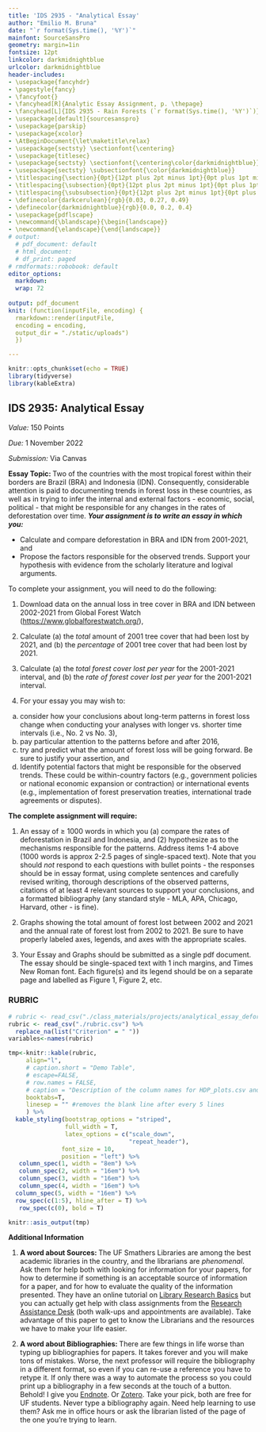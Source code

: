 ```yaml
---
title: 'IDS 2935 - "Analytical Essay'
author: "Emilio M. Bruna"
date: "`r format(Sys.time(), '%Y')`"
mainfont: SourceSansPro
geometry: margin=1in
fontsize: 12pt
linkcolor: darkmidnightblue
urlcolor: darkmidnightblue
header-includes:
- \usepackage{fancyhdr}
- \pagestyle{fancy}
- \fancyfoot{}
- \fancyhead[R]{Analytic Essay Assignment, p. \thepage}
- \fancyhead[L]{IDS 2935 - Rain Forests (`r format(Sys.time(), '%Y')`)}
- \usepackage[default]{sourcesanspro}
- \usepackage{parskip}
- \usepackage{xcolor}
- \AtBeginDocument{\let\maketitle\relax}
- \usepackage{sectsty} \sectionfont{\centering}
- \usepackage{titlesec}
- \usepackage{sectsty} \sectionfont{\centering\color{darkmidnightblue}}
- \usepackage{sectsty} \subsectionfont{\color{darkmidnightblue}}
- \titlespacing{\section}{0pt}{12pt plus 2pt minus 1pt}{0pt plus 1pt minus 1pt}
- \titlespacing{\subsection}{0pt}{12pt plus 2pt minus 1pt}{0pt plus 1pt minus 1pt}
- \titlespacing{\subsubsection}{0pt}{12pt plus 2pt minus 1pt}{0pt plus 1pt minus 1pt}
- \definecolor{darkcerulean}{rgb}{0.03, 0.27, 0.49}
- \definecolor{darkmidnightblue}{rgb}{0.0, 0.2, 0.4}
- \usepackage{pdflscape}
- \newcommand{\blandscape}{\begin{landscape}}
- \newcommand{\elandscape}{\end{landscape}}
# output:
  # pdf_document: default
  # html_document:
  # df_print: paged
# rmdformats::robobook: default
editor_options: 
  markdown: 
  wrap: 72
  
output: pdf_document
knit: (function(inputFile, encoding) {
  rmarkdown::render(inputFile, 
  encoding = encoding, 
  output_dir = "./static/uploads")
  })

---
```

  
```r
knitr::opts_chunk$set(echo = TRUE)
library(tidyverse)
library(kableExtra)
```

## IDS 2935: Analytical Essay
\vspace{0.3cm}

*Value: *150 Points  

*Due: *1 November 2022 

*Submission:* Via Canvas  


**Essay Topic: **Two of the countries with the most tropical forest within their borders are Brazil (BRA) and Indonesia (IDN). Consequently, considerable attention is paid to documenting trends in forest loss in these countries, as well as in trying to infer the internal and external factors - economic, social, political - that might be responsible for any changes in the rates of deforestation over time. **_Your assignment is to write an essay in which you:_**

* Calculate and compare deforestation in BRA and IDN from 2001-2021, and 
* Propose the factors responsible for the observed trends. Support your hypothesis with evidence from the scholarly literature and logival arguments.

To complete your assignment, you will need to do the following:

1. Download data on the annual loss in tree cover in BRA and IDN between 2002-2021 from Global Forest Watch ([https://www.globalforestwatch.org/](https://www.globalforestwatch.org/)), 

2. Calculate (a) the *total* amount of 2001 tree cover that had been lost by 2021, and (b) the *percentage* of 2001 tree cover that had been lost by 2021.

3. Calculate (a) the *total forest cover lost per year* for the 2001-2021 interval, and (b) the *rate of forest cover lost per year* for the 2001-2021 interval.

4. For your essay you may wish to:

(a) consider how your conclusions about long-term patterns in forest loss change when conducting your analyses with longer vs. shorter time intervals (i.e., No. 2 vs No. 3),
(b) pay particular attention to the patterns before and after 2016, 
(c) try and predict what the amount of forest loss will be going forward. Be sure to justify your assertion, and 
(d) Identify potential factors that might be responsible for the  observed trends. These could be within-country factors (e.g., government policies or national economic expansion or contraction) or international events (e.g., implementation of forest preservation treaties, international trade agreements or disputes).

**The complete assignment will require: **

1. An essay of $\geq$ 1000 words in which you (a) compare the rates of deforestation in Brazil and Indonesia, and (2) hypothesize as to the mechanisms responsible for the patterns. Address items 1-4 above (1000 words is approx 2-2.5 pages of single-spaced text). Note that you should *not* respond to each questions with bullet points - the responses should be in essay format, using complete sentences and carefully revised writing, thorough descriptions of the observed patterns, citations of at least 4 relevant sources to support your conclusions, and a formatted bibliography (any standard style - MLA, APA, Chicago, Harvard, other - is fine). 

2. Graphs showing the total amount of forest lost between 2002 and 2021 and the annual rate of forest lost from 2002 to 2021. Be sure to have properly labeled axes, legends, and axes with the appropriate scales. 

3. Your Essay and Graphs should be submitted as a single pdf document. The essay should be single-spaced text with 1 inch margins, and Times New Roman font. Each figure(s) and its legend should be on a separate page and labelled as Figure 1, Figure 2, etc.  





```{=tex}
\newpage
\blandscape
```
### RUBRIC
<!-- table row spacing set with arraystretch -->
<!-- \renewcommand{\arraystretch}{0.75}  -->
```r
# rubric <- read_csv("./class_materials/projects/analytical_essay_deforestation/rubric.csv")
rubric <- read_csv("./rubric.csv") %>% 
  replace_na(list("Criterion" = " "))
variables<-names(rubric)

tmp<-knitr::kable(rubric,
     align="l",
     # caption.short = "Demo Table",
     # escape=FALSE,
     # row.names = FALSE,
     # caption = "Description of the column names for HDP_plots.csv and description of the data in each column",
     booktabs=T,
     linesep = "" #removes the blank line after every 5 lines
     ) %>% 
  kable_styling(bootstrap_options = "striped", 
                full_width = T, 
                latex_options = c("scale_down",
                                  "repeat_header"),
               font_size = 10,
               position = "left") %>%
   column_spec(1, width = "8em") %>% 
   column_spec(2, width = "16em") %>% 
   column_spec(3, width = "16em") %>% 
   column_spec(4, width = "16em") %>% 
  column_spec(5, width = "16em") %>% 
  row_spec(c(1:5), hline_after = T) %>% 
   row_spec(c(0), bold = T)

knitr::asis_output(tmp)
```


```{=tex}
\elandscape
```


 
 


<!-- **Essay Option 2: ** -->

<!-- The Environmental Kuznets Curve (EKC) is a hypothesized global relationship between *per capita* income and environmental degradation. According to the EKC hypothesis, environmental degradation (e.g., pollution, deforestation) will *worsen* as economies develop, but eventually an inflection point will be reached at which increasing economic development leads to decreasing environmental degradation. -->


<!-- 1. Download data on forest loss from Global Forest Watch ([https://www.globalforestwatch.org/](https://www.globalforestwatch.org/)) and data on *per capita* GDP from the World Bank (available for [download here](https://databank.worldbank.org/indicator/NY.GDP.PCAP.CD/1ff4a498/Popular-Indicators)).  -->

<!-- 2. Using these data sets, graph EKCs for three years: 2002, 2010, and 2019. Include any countries for which you can get both data points. You may wish to log-transform the data and graph the transforemed values, i.e., log(*per capita* GDP) and log(forest loss in sq. km). -->

<!-- 3. Do you find any evidence for an Environmental Kuznets Curve (EKC)? If not, do you think this is because there is something about forest loss" that makes it a poor proxy for "Environmental Degradation"? -->

<!-- **The complete assignment will require:  ** -->

<!-- * An essay in which you respond to Item 3 above ($\geq$ 1000 words, which is approx. 2-2.5 pages of single-spaced text). Note that you should *not* respond with bullet points - the responses should be in essay format, using complete sentences and carefully revised writing, a description of the methodology, thorough descriptions of the observed pattern, citations of relevant sources to support your conclusions, and a formatted bibliography (any standard style - MLA, APA, Chicago, Harvard, other - is fine). -->

<!-- * A graph showing the plot of *per capita*  GDP vs. Forest Loss for each of the three years. Be sure to have properly labeled axes, legends, and axes with the appropriate scales.       -->

<!-- * the data file(s) used to generate your graph(s). Though I prefer you submit them in open formats (as .csv or .txt files), you may also submit MS Excel files (.xls, .xlsx) or share a link to a Google Sheet. I should be able to reproduce your figures using these files.  -->

<!-- * Formatting: Single-spaced text, 1 inch margins, Times New Roman font. Each figure(s) and its legend should be on a separate page and labelled as Figure 1, Figure 2, etc.   -->

<!-- https://www.science.org/doi/10.1126/science.1244693 -->

<!-- https://www.wri.org/insights/indonesia-reducing-deforestation-problem-areas-remain -->
<!-- https://www.nature.com/articles/s41559-020-01368-x -->
<!-- https://iiasa.ac.at/web/home/about/news/170116-forest-dev.html -->
<!-- https://www.globalforestwatch.org/blog/data-and-research/global-tree-cover-loss-data-2020/ -->

**Additional Information**


1. **A word about Sources: **The UF Smathers Libraries are among the best academic libraries in the country, and the librarians are *phenomenal*. Ask them for help both with looking for information for your papers, for how to determine if something is an acceptable source of information for a paper, and for how to evaluate the quality of the information presented. They have an online tutorial on [Library Research Basics](https://guides.uflib.ufl.edu/libraryresearch/libraryresearch) but you can actually get help with class assignments from the [Research Assistance Desk](https://librarywest.uflib.ufl.edu/services-resources/research-assistance-desk/) (both walk-ups and appointments are available). Take advantage of this paper to get to know the Librarians and the resources we have to make your life easier.

2. **A word about Bibliographies: **There are few things in life worse than typing up bibliographies for papers. It takes forever and you will make tons of mistakes. Worse, the next professor will require the bibliography in a different format, so even if you can re-use a reference you have to retype it. If only there was a way to automate the process so you could print up a bibliography in a few seconds at the touch of a button. Behold! I give you [Endnote](https://guides.uflib.ufl.edu/endnote). Or [Zotero](https://guides.uflib.ufl.edu/zoterocite). Take your pick, both are free for UF students. Never type a bibliography again. Need help learning to use them? Ask me in office hours or ask the librarian listed of the page of the one you're trying to learn. 




